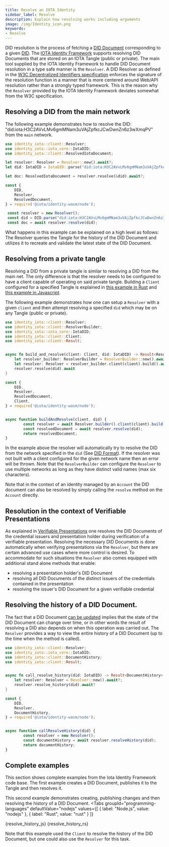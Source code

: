 ```yaml
---
title: Resolve an IOTA Identity
sidebar_label: Resolve
description: Explain how resolving works including arguments
image: /img/Identity_icon.png
keywords:
- Resolve
---
```



DID resolution is the process of fetching a [DID Document](https://www.w3.org/TR/did-core/#dfn-did-documents) corresponding to a given [DID](https://www.w3.org/TR/did-core/#dfn-decentralized-identifiers).
The [IOTA Identity Framework](https://github.com/iotaledger/identity.rs) supports resolving DID Documents that are stored on an IOTA Tangle (public or private). The main tool supplied
by the IOTA Identity Framework to handle DID Document resolution in a type safe manner is the `Resolver`. A DID Resolver as defined in the [W3C Decentralized Identifiers specification](https://www.w3.org/TR/did-core/#dfn-did-resolvers)
enforces the signature of the resolution function in a manner that is more centered around Web/API resolution rather than a strongly typed framework. This is the reason why the `Resolver` provided by the IOTA Identity Framework deviates somewhat from
the W3C specification.


## Resolving a DID from the main network
The following example demonstrates how to resolve the DID: "did:iota:H3C2AVvLMv6gmMNam3uVAjZpfkcJCwDwnZn6z3wXmqPV" from the `main` network.
<Tabs>
<TabItem value="Rust" label="Rust">

```rust
use identity_iota::client::Resolver;
use identity_iota::iota_core::IotaDID;
use identity_iota::client::ResolvedIotaDocument;

let resolver: Resolver = Resolver::new().await?;
let did: IotaDID = IotaDID::parse("did:iota:H3C2AVvLMv6gmMNam3uVAjZpfkcJCwDwnZn6z3wXmqPV")?;

let doc: ResolvedIotaDocument = resolver.resolve(&did).await?;

```

</TabItem>
<TabItem value="node" label="Node.js">

```js
const {
    DID,
    Resolver,
    ResolvedDocument,
} = require('@iota/identity-wasm/node');

 const resolver = new Resolver();
 const did = DID.parse("did:iota:H3C2AVvLMv6gmMNam3uVAjZpfkcJCwDwnZn6z3wXmqPV");
 const doc = await resolver.resolve(did);

```
</TabItem>
</Tabs>
What happens in this example can be explained on a high level as follows: The Resolver queries the Tangle for the history of the DID Document and utilizes it to recreate and validate the latest state of the DID Document.

## Resolving from a private tangle
Resolving a DID from a private tangle is similar to resolving a DID from the main net. The only difference is that
the resolver needs to be configured to have a client capable of operating on said private tangle. Building a `Client` configured for a specified Tangle is explained in [this example in Rust](https://github.com/iotaledger/identity.rs/blob/support/v0.6/examples/low-level-api/private_tangle.rs) and [this example in Javascript](https://github.com/iotaledger/identity.rs/blob/support/v0.6/bindings/wasm/examples/src/private_tangle.js).

The following example demonstrates how one can setup a `Resolver` with a given `client` and then attempt resolving a specified `did` which may be on any Tangle (public or private).
<Tabs>
<TabItem value="Rust" label="Rust">

```rust
use identity_iota::client::Resolver;
use identity_iota::client::ResolverBuilder;
use identity_iota::iota_core::IotaDID;
use identity_iota::client::Client;
use identity_iota::client::Result;


async fn build_and_resolve(client: Client, did: IotaDID) -> Result<ResolvedIotaDocument> {
    let resolver_builder: ResolverBuilder = ResolverBuilder::new().await?;
    let resolver: Resolver = resolver_builder.client(client).build().await?;
    resolver.resolve(did).await
}
```

</TabItem>
<TabItem value="node" label="Node.js">

```js
const {
    DID,
    Resolver,
    ResolvedDocument,
    Client,
} = require('@iota/identity-wasm/node');


async function buildAndResolve(client, did) {
        const resolver = await Resolver.builder().client(client).build();
        const resolvedDocument = await resolver.resolve(did);
        return resolvedDocument;
}

```
</TabItem>
</Tabs>

In the example above the resolver will automatically try to resolve the DID from the network specified in the `did` (See [DID Format](../../specs/did/iota_did_method_spec#did-format)).
If the resolver was not built with a client configured for the given network name then an error will be thrown. Note that the `ResolverBuilder` can configure the `Resolver` to use
multiple networks as long as they have distinct valid names (max six characters).

Note that in the context of an identity managed by an `Account` the DID document can also be resolved by simply calling the `resolve` method on the `Account` directly.

## Resolution in the context of Verifiable Presentations
As explained in [Verifiable Presentations](./../verifiable_credentials/verifiable_presentations) one resolves the DID Documents of the credential issuers and presentation holder
during verification of a verifiable presentation. Resolving the necessary DID Documents is done automatically when verifying presentations via the `Resolver`, but there are certain
advanced use cases where more control is desired. To accommodate for such situations the `Resolver` also comes equipped with additional stand alone methods that enable:
- resolving a presentation holder's DID Document
- resolving all DID Documents of the distinct issuers of the credentials contained in the presentation
- resolving the issuer's DID Document for a given verifiable credential


## Resolving the history of a DID Document.
The fact that a DID Document [can be updated](./update.mdx) implies that the state of the DID Document can change over time, or in other words the result of resolving a DID
also depends on when this operation was carried out. The `Resolver` provides a way to view the entire history of a DID Document (up to the time when the method is called).

<Tabs>
<TabItem value="Rust" label="Rust">

```rust
use identity_iota::client::Resolver;
use identity_iota::iota_core::IotaDID;
use identity_iota::client::DocumentHistory;
use identity_iota::client::Result;


async fn call_resolve_history(did: IotaDID) -> Result<DocumentHistory> {
    let resolver: Resolver = Resolver::new().await?;
    resolver.resolve_history(did).await?
}
```

</TabItem>
<TabItem value="node" label="Node.js">

```js
const {
    DID,
    Resolver,
    DocumentHistory,
} = require('@iota/identity-wasm/node');


async function callResolveHistory(did) {
        const resolver = new Resolver();
        const documentHistory = await resolver.resolveHistory(did);
        return documentHistory;
}

```
</TabItem>
</Tabs>


## Complete examples
This section shows complete examples from the Iota Identity Framework code base. The first example creates a DID Document, publishes it to the Tangle and then resolves it.

<CodeSnippet
    nodeReplitLink="https://repl.it/@IOTAFoundation/resolve-did?lite=true"
    rustContent={resolve_did_rs}
    nodeGithubLink = "https://github.com/iotaledger/identity.rs/blob/support/v0.6/bindings/wasm/examples/src/resolve_did.js"
    rustGithubLink = "https://github.com/iotaledger/identity.rs/blob/support/v0.6/examples/low-level-api/resolve_did.rs"
/>


This second example demonstrates creating, publishing changes and then resolving the history of a DID Document.
<Tabs
  groupId="programming-languages"
  defaultValue="nodejs"
  values={[
    { label: "Node.js", value: "nodejs" },
    { label: "Rust", value: "rust" }
  ]}
>
  <TabItem value="nodejs">
    <CodeBlock className="language-javascript">{resolve_history_js}</CodeBlock>
  </TabItem>
  <TabItem value="rust">
    <CodeBlock className="language-rust">{resolve_history_rs}</CodeBlock>
  </TabItem>
</Tabs>

Note that this example used the `Client` to resolve the history of the DID Document, but one could also use the `Resolver` for this task.
